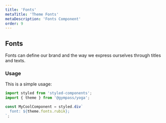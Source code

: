 ```yaml
---
title: 'Fonts'
metaTitle: 'Theme Fonts'
metaDescription: 'Fonts Component'
order: 9
---
```


## Fonts

Fonts can define our brand and the way we express ourselves through titles and
texts.

### Usage

This is a simple usage:

```javascript type=highlight
import styled from 'styled-components';
import { theme } from '@gympass/yoga';

const MyCoolComponent = styled.div`
  font: ${theme.fonts.rubik};
`;
```

<ThemeFonts />
